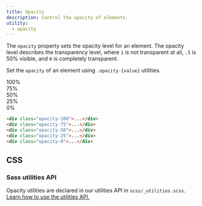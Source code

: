 ```yaml
---
title: Opacity
description: Control the opacity of elements.
utility:
  - opacity
---
```


The `opacity` property sets the opacity level for an element. The opacity level describes the transparency level, where `1` is not transparent at all, `.5` is 50% visible, and `0` is completely transparent.

Set the `opacity` of an element using `.opacity-{value}` utilities.

<div class="bd-example d-sm-flex">
  <div class="opacity-100 p-3 m-2 bg-primary text-light fw-bold rounded">100%</div>
  <div class="opacity-75 p-3 m-2 bg-primary text-light fw-bold rounded">75%</div>
  <div class="opacity-50 p-3 m-2 bg-primary text-light fw-bold rounded">50%</div>
  <div class="opacity-25 p-3 m-2 bg-primary text-light fw-bold rounded">25%</div>
  <div class="opacity-0 p-3 m-2 bg-primary text-light fw-bold rounded">0%</div>
</div>

```html
<div class="opacity-100">...</div>
<div class="opacity-75">...</div>
<div class="opacity-50">...</div>
<div class="opacity-25">...</div>
<div class="opacity-0">...</div>
```

## CSS

### Sass utilities API

Opacity utilities are declared in our utilities API in `scss/_utilities.scss`. [Learn how to use the utilities API.]([[docsref:/utilities/api#using-the-api]])

<ScssDocs name="utils-opacity" file="scss/_utilities.scss" />
